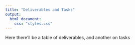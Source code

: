 ```yaml
---
title: "Deliverables and Tasks"
output:
  html_document:
    css: "styles.css"
---
```


Here there'll be a table of deliverables, and another on tasks


<br>
